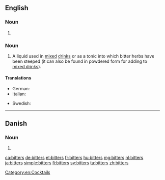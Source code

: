 ==English==
{{wikipedia}}

===Noun===
{{head|en|noun plural form}}

# {{plural of|bitter|lang=en}}

===Noun===
{{en-noun|bitters}}

# A liquid used in [[mix]]ed [[drink]]s or as a tonic into which bitter herbs have been steeped (it can also be found in powdered form for adding to [[mixed drink]]s).

====Translations====
{{trans-top|beverage}}
* German: {{t+|de|Bitter|m}}
* Italian: {{t+|it|bitter|m}}
{{trans-mid}}
* Swedish: {{t+|sv|bitter|c}}
{{trans-bottom}}

[[Category:en:Cocktails]]

----

==Danish==

===Noun===
{{head|da|noun form|g=c}}

# {{genitive singular indefinite of|bitter|lang=da}}

[[ca:bitters]]
[[de:bitters]]
[[et:bitters]]
[[fr:bitters]]
[[hu:bitters]]
[[mg:bitters]]
[[nl:bitters]]
[[ja:bitters]]
[[simple:bitters]]
[[fi:bitters]]
[[sv:bitters]]
[[ta:bitters]]
[[zh:bitters]]